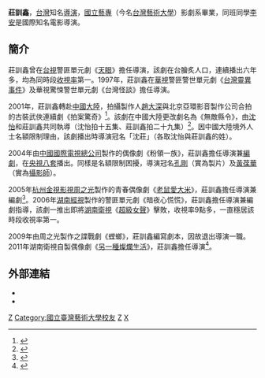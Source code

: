 {{藝人
|姓名 = 莊訓鑫
|類型 = 導演
|圖片 =<!--建議使用自由版權圖像-->
|圖片尺寸 =
|圖片簡介 =
|本名 =
|外文名 =
|外文 = 
|羅馬拼音 =
|英文名 =
|暱稱 =
|其他藝名 =
|國籍 = {{ROC}}
|民族 =
|籍貫 =
|出生日期 =
|出生地點 = {{TWN}}
|逝世日期 =
|逝世地點 =
|職業 =  導演、編劇
|語言 =
|教育程度 = [[台灣藝術大學|國立藝專]]影劇系
|宗教信仰 =
|配偶 = 已婚
|兒女 =
|父母 =
|音樂類型 =
|演奏樂器 =
|出道地點 =
|出道作 =
|出道日期 =
|代表作 =
|活躍年代 =
|唱片公司 =
|經紀公司 =
|網站 =
|相關團體 =
|獎項 =
|IMDb =
|現任成員 =
|過往成員 =
}}
'''莊訓鑫'''{{bd|||catIdx=Z莊}}，[[台灣|台灣]]知名[[導演|導演]]，[[國立藝專|國立藝專]]（今名[[台灣藝術大學|台灣藝術大學]]）影劇系畢業，同班同學[[李安|李安]]是國際知名電影導演。

==簡介==
莊訓鑫曾在[[台視|台視]]警匪單元劇《[[天眼_(台灣電視劇)|天眼]]》擔任導演，該劇在台膾炙人口，連續播出六年多，均為同時段[[收視率|收視率]]第一。1997年，莊訓鑫在[[華視|華視]]警匪警世單元劇《[[台灣靈異事件|台灣靈異事件]]》及華視驚悚警世單元劇《台灣怪談》擔任導演。

2001年，莊訓鑫轉赴[[中國大陸|中國大陸]]，拍攝製作人[[趙大深|趙大深]]與北京亞環影音製作公司合拍的古裝武俠連續劇《拍案驚奇》<ref>{{Cite web|url=http://www.itfly.pc-fly.com/a/jiemuhuodong/article-407216-1.html|title=暗夜心慌慌_暗夜心慌慌被禁了吗_暗夜心慌慌剧照_节目活动_飞来科技|accessdate=2018-10-07|work=www.itfly.pc-fly.com}}</ref>。該劇在中國大陸更改劇名為《無敵縣令》，由[[沈怡_(導演)|沈怡]]和莊訓鑫共同執導（沈怡拍十五集、莊訓鑫拍二十九集）<ref>{{Cite web|url=http://ent.163.com/12/0713/12/869U3M7700032DGD_mobile.html|title=俞灏明回归《春天》剧组享特权 备移动空调_网易新闻|accessdate=2018-10-07|work=ent.163.com}}{{Dead link|date=2019年12月 |bot=InternetArchiveBot |fix-attempted=yes }}</ref>。因中國大陸境外人士名額限制理由，該劇播出時導演冠名「沈莊」（各取沈怡與莊訓鑫的姓）。

2004年由[[中國國際電視總公司|中國國際電視總公司]]製作的偶像劇《粉領一族》，莊訓鑫擔任導演兼[[編劇|編劇]]，在[[央視八套|央視八套]]播出。同樣是名額限制困擾，導演冠名[[孔剛|孔剛]]（實為製片）及[[黃葆華|黃葆華]]（實為[[攝影師|攝影師]]）。

2005年[[杭州金視影視|杭州金視影視]][[周之光|周之光]]製作的青春偶像劇《[[老鼠愛大米|老鼠愛大米]]》，莊訓鑫擔任導演兼編劇<ref>{{Cite web|url=http://ent.qq.com/a/20050729/000139.htm|title=《老鼠爱大米》热拍 杨臣刚西子湖畔狂追陈怡蓉_荧屏看点_新闻_娱乐_腾讯网|accessdate=2018-10-07|work=ent.qq.com|language=zh-cn}}</ref>。2006年[[湖南經視|湖南經視]]製作的警匪單元劇《暗夜心慌慌》，莊訓鑫擔任導演兼編劇指導，該劇一推出即將[[湖南衛視|湖南衛視]]《[[超級女聲|超級女聲]]》擊敗，收視率9點多，一直穩居該時段收視率第一。

2009年由周之光製作之諜戰劇《螳螂》，莊訓鑫編寫劇本，因故退出導演一職。2011年湖南衛視自製偶像劇《[[另一種燦爛生活|另一種燦爛生活]]》，莊訓鑫擔任導演<ref>{{Cite web|url=http://enjoy.eastday.com/e/20110707/u1a5984265.html|title=李湘打造“灿烂生活” 朴海镇韩承羽交换人生-东方娱乐-东方网|accessdate=2018-10-07|work=enjoy.eastday.com}}{{Dead link|date=2020年1月 |bot=InternetArchiveBot |fix-attempted=yes }}</ref>。

==外部連結==
* {{Sinaweibo|2412908020}}
* {{douban people}}

[[Category:台灣導演|Z]]
[[Category:國立臺灣藝術大學校友|Category:國立臺灣藝術大學校友]]
[[Category:台灣編劇|Z]]
[[Category:莊姓|X]]